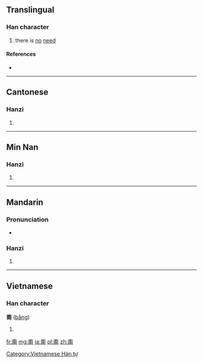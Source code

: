 ==Translingual==

===Han character===
{{Han char|rn=101|rad=用|as=04|sn=9|four=1022<sub>7</sub>|canj=一火月手 (MFBQ)}}

# there is [[no]] [[need]]

====References====
* {{Han ref|kx=0756.051|dkj=21713|dj=1166.060|hdz=10025.110|uh=752D|ud=29997|bh=ACC7|bd=44231}}

----

==Cantonese==

===Hanzi===
{{yue-hanzi|jyut=|y=bang2}}

# {{defn|lang=yue|sort=用04}}

----

==Min Nan==

===Hanzi===
{{nan-hanzi|poj=bàng}}

# {{defn|lang=nan}}

----

==Mandarin==

===Pronunciation===
* {{audio|Zh-béng.ogg|Audio}}

===Hanzi===
{{cmn-hanzi|pin=[[béng]] ([[beng2]]), [[qì]] ([[qi4]])|wg=peng<sup>2</sup>, ch'i<sup>4</sup>}}

# {{defn|lang=cmn|sort=用04}}

----

==Vietnamese==

===Han character===
'''甭''' ([[bằng]])

# {{defn|lang=vi}}

[[Category:Vietnamese Hán tự]]

[[fr:甭]]
[[mg:甭]]
[[ja:甭]]
[[pl:甭]]
[[zh:甭]]